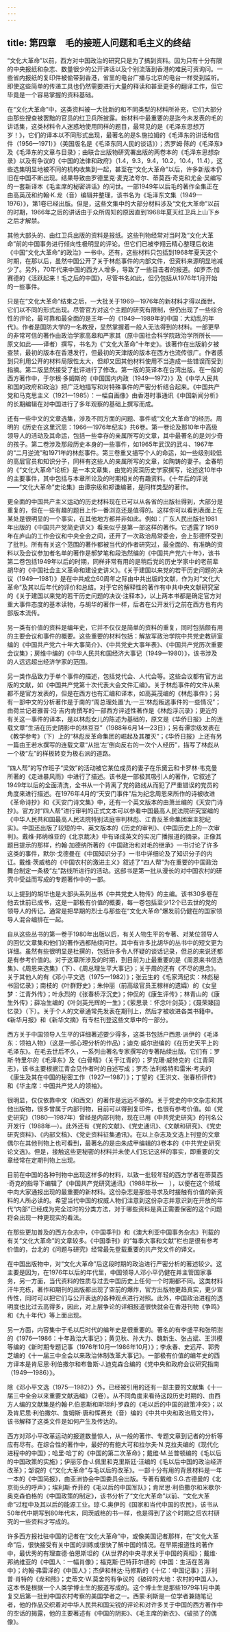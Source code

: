 ```yaml
---
---
---
```

title: 第四章　毛的接班人问题和毛主义的终结
---



“文化大革命”以前，西方对中国政治的研究只是为了搞到资料。因为只有十分有限的中央报纸和杂志、数量很少的公开讲话以及个别流落到香港的难民可资询问。一些省内报纸的复印件被偷带到香港，省里的电台广播与北京的电台一样受到监听。即使这些简单的传递工具也仍然需要进行大量的释读和甚至更多的翻译工作，但它毕竟是一个容易掌握的资料基础。

在“文化大革命”中，这类资料被一大批新的和不同类型的材料所补充，它们大部分由那些搜查被罢黜的官员的红卫兵所披露。新材料中最重要的是迄今未发表的毛的讲话集，这类材料令人迷惑地使用同样的题目，最常见的是《毛泽东思想万岁！》，它们的译本以不同形式出现，最著名的是S.施拉姆的《毛泽东的讲话和信件（1956—1971）》（美国版名是《毛泽东同人民的谈话》）；杰罗姆·陈的《毛泽东》及《毛泽东的文章与目录》；由联合出版物研究署出版的两卷本的《毛泽东思想杂录》以及有争议的《中国的法律和政府》（1.4，9.3，9.4，10.2，10.4，11.4），这些选集明显地被不同的机构收集到一起，甚至在“文化大革命”以后，许多新版本仍旧在中国不断出现。结果导致由罗德里克·麦克法夸尔、蒂莫西·奇克和尤金·吴编写的一套新译本《毛主席的秘密讲话》的问世。一部1949年以后毛的著作全集正在由高英茂和约翰·K.龙（音）编辑并整理，该书名为《毛泽东文集（1949—1976）》，第1卷已经出版。但是，这些文集中的大部分材料涉及“文化大革命”以前的时期，1966年之后的讲话由于众所周知的原因直到1968年夏天红卫兵上山下乡之后才解禁。

其他大部头的、由红卫兵出版的资料是报纸。这些刊物经常对当时及“文化大革命”前的中国事务进行倾向性极明显的评论。但它们已被李翔云精心整理后收进《中国“文化大革命”的政治》一书中。还有，这些材料只包括到1968年夏天这个时期，在那以后，虽然中国公开了关于林彪事件的内部文件，但资料来源明显地减少了。另外，70年代来中国的西方人增多，导致了一些目击者的报道。如罗杰·加赛德的《活跃起来！毛之后的中国》，尽管书名如此，但仍包括从1976年1月开始的一些事件。

只是在“文化大革命”结束之后，一大批关于1969—1976年的新材料才得以面世。它们以不同的形式出现。尽管官方对这个主题的研究有限制，但仍出现了一些综合性的评论，最可靠和最全面的是王年一的《1949—1989年的中国：大动乱的年代》。作者是国防大学的一名教授，显然掌握着一般人无法得到的材料。一部更早的非常可信的著作由政治学家高皋和严家其（原中国社会科学院政治学所所长——原文如此——译者）撰写，书名为《“文化大革命”十年史》。该著作在出版前夕被查禁，最初的版本在香港发行，但最初的天津版的版本在西方也流传很广。作者感到只利用公开的材料局限性太大，但却又因其他材料使用不当造成一些错误而受到指摘。第二版显然接受了批评进行了修改。第一版的英译本在台湾出版。在一般的西方著作中，于尔根·多姆斯的《中国国内内政（1949—1972）》及《中华人民共和国的政府和政治》把广泛地描写和对特殊事件的严密分析结合起来。《中国共产党和马克思主义（1921—1985）：一幅自画像》由香港时事通讯《中国新闻分析》的长期编辑在对中国进行了多年观察的基础上撰写而成。

还有一些中文的文章选集，涉及不同方面的问题、事件或“文化大革命”的经历。周明的《历史在这里沉思：1966—1976年纪实》共6卷。第一卷论及那10年中高级领导人的活动及其命运，包括一些幸存的亲属所写的文章，其中最著名的是刘少奇的孩子。第二卷涉及那段历史本身的一些事件，如1965年武汉的武斗、1967年的“二月逆流”和1971年的林彪事件。第三卷重又描写个人的命运，如一些级别较低的高层官员和知识分子，同样有这些人的亲属所写的文章，如陶铸的妻子。金春明的《“文化大革命”论析》是一本文章集，由党的资深历史学家撰写，论述这10年中的主要事件，其中包括与本章所论及的时期相关的有趣资料。《十年后的评说——“文化大革命”史论集》由谭宗级和郑谦编著，是同样类型的著作。

更全面的中国共产主义运动的历史材料现在已可以从各省的出版社得到，大部分是重复的，但在一些有趣的题目上作一番浏览还是值得的。这样你可以看到表面上在某处是很明显的一个事实，在其他地方都并非如此。例如：广东人民出版社1981年出版的《中国共产党简史讲义》看来似乎是第一部这样的著作。它透露了1959年在庐山的工作会议和中央全会之间，还开了一次政治局常委会，会上彭德怀受到了批判。所有有关这个范围的著作都被当代的作者研究过，最全面的、有准确的资料以及会议参加者名单的著作是郝梦笔和段浩然编的《中国共产党六十年》，该书第二卷包括1949年以后的时期，同样非常有用的是稍后党的历史学家中的老前辈胡华的《中国社会主义革命和建设史讲义》。《关于建国以来党的若干历史问题的决议（1949—1981）》是在中共成立60周年之际由中共出版的文献，作为对“文化大革命”及其以后年代的评价和总结。对于它的解释性的著作有中共中央文献研究室的《关于建国以来党的若干历史问题的决议·注释本》，以上两本书都是确定官方对重大事件态度的基本读物，与胡华的著作一样，后者在公开发行之前在西方也有内部版本流传。

另一类有价值的资料是编年史，它并不仅仅是简单的资料的重复，同时包括颇有用的主要会议和事件的概要。这些重要的材料包括：解放军政治学院中共党史教研室编的《中国共产党六十年大事简介》、《中共党史大事年表》、《中国共产党历次重要会议集》；房维中编的《中华人民共和国经济大事记（1949—1980）》，该书涉及的人远远超出经济学家的范围。

另一类作品致力于单个事件的描述，包括党代会、人代会等。这些会议都有官方出版的文献，如《中国共产党第十次代表大会文件汇编》。关于林彪事件的文件从来都不是官方发表的，但是在西方也有汇编和译本，如高英茂编的《林彪事件》；另有一部中文的分析著作是于南的“周总理处置‘九·一三’林彪叛逃事件的一些情况”；由荷兰记者雅普·冯·吉内肯撰写的一部西方评述性著作是《林彪浮沉录》；更近的有关这一事件的译本，是以林彪女儿的陈述为基础的，原文是《华侨日报》上的连载文章“生活在历史阴影中的林豆豆”（1988年6月14—23日）；另有谭宗级发表在《教学参考》（下）上的“林彪反革命集团的崛起及其覆灭”；《华侨日报》上还有另一篇由王若水撰写的连载文章“从批‘左’倒向反右的一次个人经历”，描写了林彪从一个极“左”的样板转变为极右派的道路。

“四人帮”的写作班子“梁效”的活动被它某位成员的妻子在乐黛云和卡罗林·韦克曼所著的《走进暴风雨》中进行了描述。该书是一部极其吸引人的著作，它叙述了1949年以后的全面清洗，全书从一个背离了党的路线从而犯了严重错误的党员的角度来进行描述。在1976年4月的“天安门事件”后为纪念周恩来所作的诗被收进《革命诗抄》和《天安门诗文集》中，还有一个英文版本的由萧兰编的《天安门诗抄》。官方对“四人帮”进行审判的正式文本可以参看中国最高人民法院研究室编的《中华人民共和国最高人民法院特别法庭审判林彪、江青反革命集团案主犯纪实》。中国还出版了较短的中、英文版本的《历史的审判》、《中国历史上的一次审判》。戴维·邦纳维亚的《北京裁决》中有译成英文的实况广播报道的摘录。正像其题目提示的那样，约翰·加德纳所著的《中国政治和对毛的继承》一书讨论了许多这类的事件，默尔·戈德曼在《中国知识分子》一书中详细论及了知识分子的内讧。戴维·茨威格的《中国农村的激进主义》叙述了“四人帮”为在重要的中国政治舞台制定一条极“左”路线所进行的活动。这部书是第一批从漫长的对中国农村的研究中受益而写成的专题著作中的一部。

以上提到的胡华也是大部头系列丛书《中共党史人物传》的主编。该书30多卷在他去世前已成书，这是一部极有价值的概要，每一卷包括至少12个已去世的党的领导人的传记。通常是把早期的烈士与那些在“文化大革命”爆发前仍健在的国家领导人混合编排在一起。

自从这些丛书的第一卷于1980年出版以后，有关人物生平的专著、对某位领导人的回忆文章集和他们的著作选都陆续问世。其中有许多比胡华的丛书中的短文更为详细。虽然有些很明显是杜撰的，包括许多令人怀疑的谈话记录，但总的来说还都是有参考价值的。对于这章所涉及的时期，到目前为止最重要的是《周恩来书信选集》、《周恩来选集》（下）、《周总理生平大事记》；关于周的还有《不尽的思念》。关于其他人的有《邓小平文选（1975—1982）》；张云生的《毛家湾纪实：林彪秘书回忆录》；南枝的《叶群野史》；朱仲丽（前高级官员王稼祥的遗孀）的《女皇梦：江青外传》；叶永烈的《张春桥浮沉史》；仲侃的《康生评传》；林青山的《康生外传》；薛冶生编的《叶剑英光辉的一生》；《萦思录：怀念叶剑英》；《聂荣臻回忆录》（下）。关于个人的文章通常先发表在期刊上，然后才被收进各类书籍中。《新华月报》和《新华文摘》有专栏刊登这些文章中的一部分。

西方关于中国领导人生平的详细著述要少得多，这类书包括户西恩·派伊的《毛泽东：领袖人物》（这是一部心理分析的作品）；迪克·威尔逊编的《在历史天平上的毛泽东》。在毛去世后不久，一系列由著名专家撰写的专著陆续出版。它们有：罗斯·特里尔的《毛泽东》及《白骨精》（关于江青的）；罗克珊·威特克的《江青同志》，该书主要根据江青会见作者时的自述写成；罗杰·法利格特和雷米·考夫的《康生及其在中国的秘密工作（1927—1987）》；丁望的《王洪文、张春桥评传》和《华主席：中国共产党人的领袖》。

很明显，仅仅依靠中文（和西文）的著作是远远不够的。关于党史的中文杂志和其他出版物，很多曾属于内部刊物，目前可以得到复印件，也很有参考价值。如《党史研究》（1980—1987年）曾经是内部刊物，现在已用《中共党史研究》的刊名公开发行（1988年—）。此外还有《党的文献》、《党史通讯》、《文献和研究》、《党史研究资料》、《内部文稿》、《党史资料征集通讯》。在以上杂志及文选上刊登的文章偶尔在其他刊物上也可看到，最著名的是由朱成甲编辑的3卷本的《中共党史研究论文选》。但是，接触这些更秘密的材料并未使人们忘记这样的事实，即重要的文章经常在定期刊物上出现。

目前在中国的各种刊物中出现这样多的材料，以致一批较年轻的西方学者在蒂莫西·奇克的指导下编辑了《中国共产党研究通讯》（1988年秋—　），以便在这个领域中向大家通报出现的最重要的新材料。这份杂志是那些寻求及时接触有价值的新资料的人所必读的。希望当代中国的权威人物们注意到这份杂志并意识到在开放的年代“内部”已经成为完全过时的分类方法，对于哪些资料是真正需要保密的这个问题将会出现一种更现实的看法。

在那些更加普及的西方杂志中，《中国季刊》和《澳大利亚中国事务杂志》刊载的有关“文化大革命”的文章较多。《中国季刊》的“每季大事和文献”栏也是很有参考价值的，台北的《问题与研究》经常最先登载重要的共产党文件的译文。

在中国出版物中，对“文化大革命”后这段时期的政治进行严密分析的著述较少。这主要是因为，在1976年以后的年代里，中国领导人邓小平仍健在并主管国家事务，另一方面，当代资料的性质与过去中国历史上任何一个时期都不同。这类材料汗牛充栋，著作和期刊的出版都出现了空前的爆炸，官方出版物更趋真实，更少宣传性，同时可以把它们与公开表达的各种观点进行对照。此外，中国政治进程的透明度也比过去高得多，因此，对上层争论的详细报道很快就会在香港刊物《争鸣》和《九十年代》等上面出现。

另一方面，内容集中于毛以后时代的编年史是很重要的。著名的有李盛平和张明澍的《1976—1986：十年政治大事记》；黄见秋、孙大力、魏新生、张占斌、王洪模等编的《新时期专题记事（1976年10月—1986年10月）》；李永春、史远芹、郭秀芝编的《十一届三中全会以来政治体制改革大事记》。一部极有价值的编年史的西方译本是肯尼思·利伯撒尔和布鲁斯·J.迪克森合编的《党中央和政府会议研究指南（1949—1986）》。

除《邓小平文选（1975—1982）》外，已经被引用的还有一部主要的文献集《十一届三中全会以来重要文献选编》（2卷）。从不同角度来看待这段历史时期的、由西方人编的文献集是约翰·P.伯恩斯和斯坦利·罗森的《毛以后的中国的政策冲突》；以及肯尼思·利伯撒尔、詹姆斯·唐和恽赛充（音）编的《中共中央和政治局文件》，该书解释了这类文件是如何产生及传达的。

西方对邓小平改革运动的报道数量惊人，从一般的著作、专题文章到记者的分析等应有尽有。在综合性的著作中，最好的有鲍大可和拉尔夫·N.克拉夫编的《现代化进程中的中国》；哈里·哈丁的《中国的第二次革命》；戴维·M.兰普顿编的《毛以后的中国政策的实施》；伊丽莎白·J.佩里和克里斯廷·汪编的《毛以后中国的政治经济改革》；邹谠的《“文化大革命”与毛以后的改革》。一部十分有用的背景材料是一年一本的《中国简报》，由亚洲协会中国委员会出版。专著有戴维·S.G.古德曼的《北京街头的呼声》；埃利斯·乔菲的《毛以后的中国军队》；肯尼思·利伯撒尔和米歇尔·奥克森伯格的《中国政策的制定》，该书分析了“文化大革命”以前、“文化大革命”过程中及其以后的能源工业。琼·C.奥伊的《国家和当代中国的农民》，该书从50年代中期写到80年代末，同茨威格的书一样，也是得到了这个时期之后农村研究的一些资料才写成的。

许多西方报社驻中国的记者在“文化大革命”中，或像美国记者那样，在“文化大革命”后，很快接受有关中国的训练或很快了解中国的情况。在早期报道性的著作中，最优秀的有理查德·伯恩斯坦的《从世界的中央寻求关于中国的真相》；戴维·邦纳维亚的《中国人：一幅肖像》；福克斯·巴特菲尔德的《中国：生活在苦海中》；约翰·弗雷泽的《中国人》；杰伊和林达·马修斯的《十亿：中国记事》；菲利普·肖特的《龙和熊》；史蒂文·W.莫舍的有争议的《破碎的大地：农村的中国人》，这本书是根据一个人类学博士生的报道写成的。这个博士生是那些1979年1月中美复交后第一批到中国农村考察的美国学者之一。西蒙·利斯是一位学者兼随笔记者，他的作品交织着对中华人民共和国尖锐的评论和对许多关于中国的西方著作中的空话的揭露，他的主要著述有《中国的阴影》、《毛主席的新衣》、《破损了的偶像》。